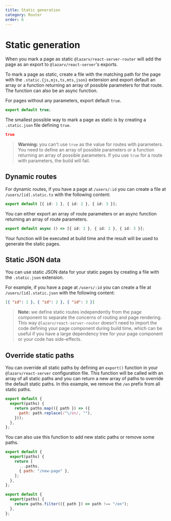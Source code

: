 ```yaml
---
title: Static generation
category: Router
order: 6
---
```


# Static generation

When you mark a page as static `@lazarv/react-server-router` will add the page as an export to `@lazarv/react-server`'s exports.

To mark a page as static, create a file with the matching path for the page with the `.static.{js,mjs,ts,mts,json}` extension and export default an array or a function returning an array of possible parameters for that route. The function can also be an async function.

For pages without any parameters, export default `true`.

```ts
export default true;
```

The smallest possible way to mark a page as static is by creating a `.static.json` file defining `true`.

```json
true
```

> **Warning:** you can't use `true` as the value for routes with parameters. You need to define an array of possible parameters or a function returning an array of possible parameters. If you use `true` for a route with parameters, the build will fail.

## Dynamic routes

For dynamic routes, if you have a page at `/users/:id` you can create a file at `/users/[id].static.ts` with the following content:

```ts
export default [{ id: 1 }, { id: 2 }, { id: 3 }];
```

You can either export an array of route parameters or an async function returning an array of route parameters.

```ts
export default async () => [{ id: 1 }, { id: 2 }, { id: 3 }];
```

Your function will be executed at build time and the result will be used to generate the static pages.

## Static JSON data

You can use static JSON data for your static pages by creating a file with the `.static.json` extension.

For example, if you have a page at `/users/:id` you can create a file at `/users/[id].static.json` with the following content:

```json
[{ "id": 1 }, { "id": 2 }, { "id": 3 }]
```

> **Note:** we define static routes independently from the page component to separate the concerns of routing and page rendering. This way `@lazarv/react-server-router` doesn't need to import the code defining your page component during build time, which can be useful if you have a large dependency tree for your page component or your code has side-effects.

## Override static paths

You can override all static paths by defining an `export()` function in your `@lazarv/react-server` configuration file. This function will be called with an array of all static paths and you can return a new array of paths to override the default static paths. In this example, we remove the `/en` prefix from all static paths.

```js
export default {
  export(paths) {
    return paths.map(({ path }) => ({
      path: path.replace(/^\/en/, ""),
    }));
  },
};
```

You can also use this function to add new static paths or remove some paths.

```js
export default {
  export(paths) {
    return [
      ...paths,
      { path: "/new-page" },
    ];
  },
};
```

```js
export default {
  export(paths) {
    return paths.filter(({ path }) => path !== "/en");
  },
};
```
